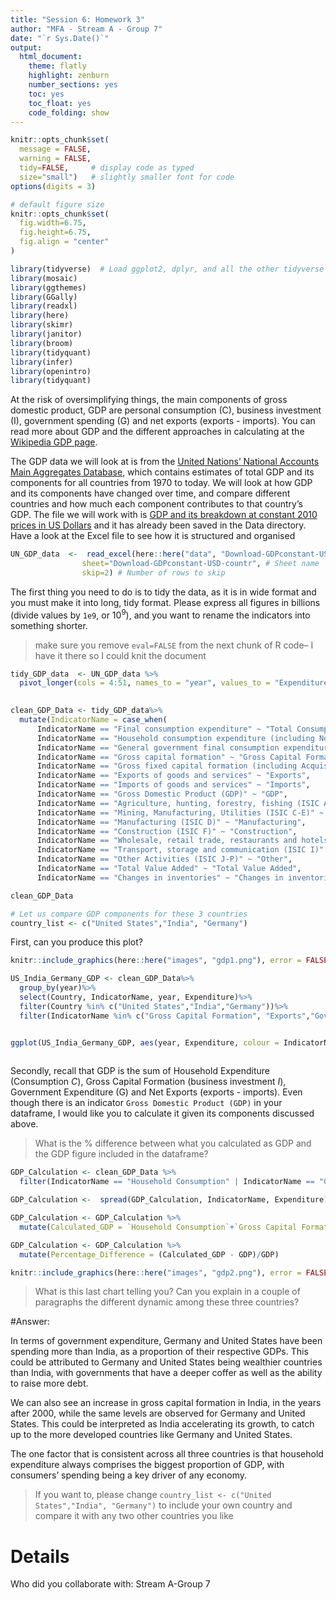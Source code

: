 ```yaml
---
title: "Session 6: Homework 3"
author: "MFA - Stream A - Group 7"
date: "`r Sys.Date()`"
output:
  html_document:
    theme: flatly
    highlight: zenburn
    number_sections: yes
    toc: yes
    toc_float: yes
    code_folding: show
---
```



```r
knitr::opts_chunk$set(
  message = FALSE, 
  warning = FALSE, 
  tidy=FALSE,     # display code as typed
  size="small")   # slightly smaller font for code
options(digits = 3)

# default figure size
knitr::opts_chunk$set(
  fig.width=6.75, 
  fig.height=6.75,
  fig.align = "center"
)
```


```r
library(tidyverse)  # Load ggplot2, dplyr, and all the other tidyverse packages
library(mosaic)
library(ggthemes)
library(GGally)
library(readxl)
library(here)
library(skimr)
library(janitor)
library(broom)
library(tidyquant)
library(infer)
library(openintro)
library(tidyquant)
```

At the risk of oversimplifying things, the main components of gross domestic product, GDP are personal consumption (C), business investment (I), government spending (G) and net exports (exports - imports). You can read more about GDP and the different approaches in calculating at the [Wikipedia GDP page](https://en.wikipedia.org/wiki/Gross_domestic_product).

The GDP data we will look at is from the [United Nations' National Accounts Main Aggregates Database](https://unstats.un.org/unsd/snaama/Downloads), which contains estimates of total GDP and its components for all countries from 1970 to today. We will look at how GDP and its components have changed over time, and compare different countries and how much each component contributes to that country's GDP. The file we will work with is [GDP and its breakdown at constant 2010 prices in US Dollars](http://unstats.un.org/unsd/amaapi/api/file/6) and it has already been saved in the Data directory. Have a look at the Excel file to see how it is structured and organised


```r

UN_GDP_data  <-  read_excel(here::here("data", "Download-GDPconstant-USD-countries.xls"), # Excel filename
                sheet="Download-GDPconstant-USD-countr", # Sheet name
                skip=2) # Number of rows to skip

```

 The first thing you need to do is to tidy the data, as it is in wide format and you must make it into long, tidy format. Please express all figures in billions (divide values by `1e9`, or $10^9$), and you want to rename the indicators into something shorter.

> make sure you remove `eval=FALSE` from the next chunk of R code-- I have it there so I could knit the document

```r

tidy_GDP_data  <- UN_GDP_data %>%
  pivot_longer(cols = 4:51, names_to = "year", values_to = "Expenditure") %>%mutate(Expenditure = Expenditure/(10^9))
  

clean_GDP_Data <- tidy_GDP_data%>%
  mutate(IndicatorName = case_when(
      IndicatorName == "Final consumption expenditure" ~ "Total Consumption", 
      IndicatorName == "Household consumption expenditure (including Non-profit institutions serving households)" ~ "Household Consumption", 
      IndicatorName == "General government final consumption expenditure" ~ "Gov Consumption", 
      IndicatorName == "Gross capital formation" ~ "Gross Capital Formation",   
      IndicatorName == "Gross fixed capital formation (including Acquisitions less disposals of valuables)" ~ "Gross Capital", 
      IndicatorName == "Exports of goods and services" ~ "Exports", 
      IndicatorName == "Imports of goods and services" ~ "Imports", 
      IndicatorName == "Gross Domestic Product (GDP)" ~ "GDP", 
      IndicatorName == "Agriculture, hunting, forestry, fishing (ISIC A-B)" ~ "Ag/Hunt/Forest/Fish", 
      IndicatorName == "Mining, Manufacturing, Utilities (ISIC C-E)" ~ "Min/Manu/Utility",
      IndicatorName == "Manufacturing (ISIC D)" ~ "Manufacturing",
      IndicatorName == "Construction (ISIC F)" ~ "Construction",
      IndicatorName == "Wholesale, retail trade, restaurants and hotels (ISIC G-H)" ~ "Wholesale/Retail/Hospitality",
      IndicatorName == "Transport, storage and communication (ISIC I)" ~ "Transport/Comm/Storage",
      IndicatorName == "Other Activities (ISIC J-P)" ~ "Other",
      IndicatorName == "Total Value Added" ~ "Total Value Added",
      IndicatorName == "Changes in inventories" ~ "Changes in inventories"))

clean_GDP_Data

# Let us compare GDP components for these 3 countries
country_list <- c("United States","India", "Germany")

```

First, can you produce this plot?


```r
knitr::include_graphics(here::here("images", "gdp1.png"), error = FALSE)

US_India_Germany_GDP <- clean_GDP_Data%>%
  group_by(year)%>%
  select(Country, IndicatorName, year, Expenditure)%>%
  filter(Country %in% c("United States","India","Germany"))%>%
  filter(IndicatorName %in% c("Gross Capital Formation", "Exports","Gov Consumption", "Household Consumption", "Imports" ))


ggplot(US_India_Germany_GDP, aes(year, Expenditure, colour = IndicatorName, group = IndicatorName)) + geom_line() + labs (title = "GDP components over time", subtitle = "In constant 2010 USD", y = "Billions US$", x = "") + theme_bw(base_size = 10) + scale_x_discrete(breaks = c(1970, 1980, 1990, 2000, 2010)) + facet_wrap(~Country) + guides(color=guide_legend("Components of GDP")) + theme(axis.text.x = element_text(size = 6))
  
```


Secondly, recall that GDP is the sum of Household Expenditure (Consumption *C*), Gross Capital Formation (business investment *I*), Government Expenditure (G) and Net Exports (exports - imports). Even though there is an indicator `Gross Domestic Product (GDP)` in your dataframe, I would like you to calculate it given its components discussed above.

> What is the % difference between what you calculated as GDP and the GDP figure included in the dataframe?

```r
GDP_Calculation <- clean_GDP_Data %>%
  filter(IndicatorName == "Household Consumption" | IndicatorName == "Gross Capital Formation" | IndicatorName == "Gov Consumption" | IndicatorName == "Exports" | IndicatorName == "Imports" | IndicatorName == "GDP")

GDP_Calculation <-  spread(GDP_Calculation, IndicatorName, Expenditure)

GDP_Calculation <- GDP_Calculation %>%
  mutate(Calculated_GDP = `Household Consumption`+`Gross Capital Formation`+`Gov Consumption`+Exports-Imports)

GDP_Calculation <- GDP_Calculation %>%
  mutate(Percentage_Difference = (Calculated_GDP - GDP)/GDP)
```

```r
knitr::include_graphics(here::here("images", "gdp2.png"), error = FALSE)
```



> What is this last chart telling you? Can you explain in a couple of paragraphs the different dynamic among these three countries? 

#Answer: 

In terms of government expenditure, Germany and United States have been spending more than India, as a proportion of their respective GDPs. This could be attributed to Germany and United States being wealthier countries than India, with governments that have a deeper coffer as well as the ability to raise more debt.

We can also see an increase in gross capital formation in India, in the years after 2000, while the same levels are observed for Germany and United States. This could be interpreted as India accelerating its growth, to catch up to the more developed countries like Germany and United States.

The one factor that is consistent across all three countries is that household expenditure always comprises the biggest proportion of GDP, with consumers' spending being a key driver of any economy.

> If you want to, please change `country_list <- c("United States","India", "Germany")` to include your own country and compare it with any two other countries you like

# Details

Who did you collaborate with: Stream A-Group 7